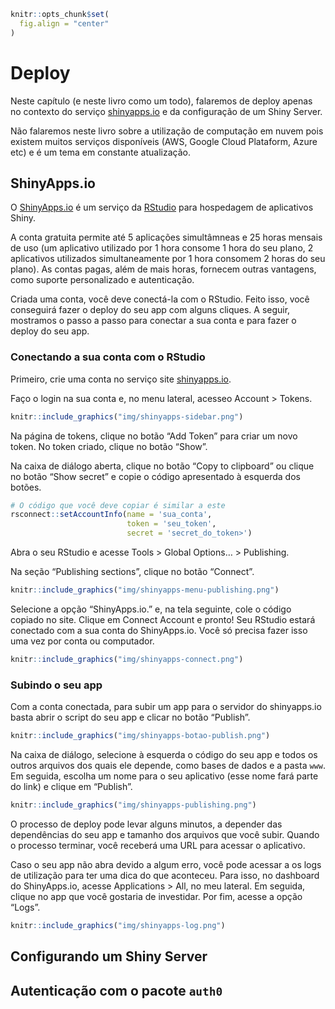 ```r
knitr::opts_chunk$set(
  fig.align = "center"
)
```

# Deploy {#sec-deploy}

Neste capítulo (e neste livro como um todo), falaremos de deploy apenas no contexto do serviço [shinyapps.io](https://shinyapps.io) e da configuração de um Shiny Server.

Não falaremos neste livro sobre a utilização de computação em nuvem pois existem muitos serviços disponíveis (AWS, Google Cloud Plataform, Azure etc) e é um tema em constante atualização.

## ShinyApps.io

O [ShinyApps.io](https://www.shinyapps.io/) é um serviço da [RStudio](https://rstudio.com/) para hospedagem de aplicativos Shiny.

A conta gratuita permite até 5 aplicações simultâmneas e 25 horas mensais de uso (um aplicativo utilizado por 1 hora consome 1 hora do seu plano, 2 aplicativos utilizados simultaneamente por 1 hora consomem 2 horas do seu plano). As contas pagas, além de mais horas, fornecem outras vantagens, como suporte personalizado e autenticação.

Criada uma conta, você deve conectá-la com o RStudio. Feito isso, você conseguirá fazer o deploy do seu app com alguns cliques. A seguir, mostramos o passo a passo para conectar a sua conta e para fazer o deploy do seu app.

### Conectando a sua conta com o RStudio

Primeiro, crie uma conta no serviço site [shinyapps.io](https://www.shinyapps.io/).

Faço o login na sua conta e, no menu lateral, acesseo Account > Tokens.

```r
knitr::include_graphics("img/shinyapps-sidebar.png")
```

Na página de tokens, clique no botão "Add Token" para criar um novo token. No token criado, clique no botão "Show".

Na caixa de diálogo aberta, clique no botão "Copy to clipboard" ou clique no botão "Show secret" e copie o código apresentado à esquerda dos botões.

```r
# O código que você deve copiar é similar a este
rsconnect::setAccountInfo(name = 'sua_conta',
                          token = 'seu_token',
                          secret = 'secret_do_token>')
```

Abra o seu RStudio e acesse Tools > Global Options... > Publishing.

Na seção "Publishing sections", clique no botão "Connect".

```r
knitr::include_graphics("img/shinyapps-menu-publishing.png")
```

Selecione a opção "ShinyApps.io." e, na tela seguinte, cole o código copiado no site. Clique em Connect Account e pronto! Seu RStudio estará conectado com a sua conta do ShinyApps.io. Você só precisa fazer isso uma vez por conta ou computador.

```r
knitr::include_graphics("img/shinyapps-connect.png")
```

### Subindo o seu app

Com a conta conectada, para subir um app para o servidor do shinyapps.io basta abrir o script do seu app e clicar no botão "Publish".

```r
knitr::include_graphics("img/shinyapps-botao-publish.png")
```

Na caixa de diálogo, selecione à esquerda o código do seu app e todos os outros arquivos dos quais ele depende, como bases de dados e a pasta `www`. Em seguida, escolha um nome para o seu aplicativo (esse nome fará parte do link) e clique em "Publish".

```r
knitr::include_graphics("img/shinyapps-publishing.png")
```

O processo de deploy pode levar alguns minutos, a depender das dependências do seu app e tamanho dos arquivos que você subir. Quando o processo terminar, você receberá uma URL para acessar o aplicativo.

Caso o seu app não abra devido a algum erro, você pode acessar a os logs de utilização para ter uma dica do que aconteceu. Para isso, no dashboard do ShinyApps.io, acesse Applications > All, no meu lateral. Em seguida, clique no app que você gostaria de investidar. Por fim, acesse a opção "Logs".

```r
knitr::include_graphics("img/shinyapps-log.png")
```


## Configurando um Shiny Server

## Autenticação com o pacote `auth0`



